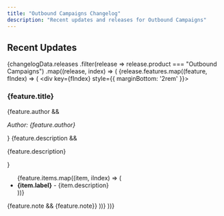 ```yaml
---
title: "Outbound Campaigns Changelog"
description: "Recent updates and releases for Outbound Campaigns"
---
```



## Recent Updates

{changelogData.releases
  .filter(release => release.product === "Outbound Campaigns")
  .map((release, index) => (
    <Update key={index} label={release.date}>
      {release.features.map((feature, fIndex) => (
        <div key={fIndex} style={{ marginBottom: '2rem' }}>
          <h3>{feature.title}</h3>
          {feature.author && <p><em>Author: {feature.author}</em></p>}
          {feature.description && <p>{feature.description}</p>}
          <ul>
            {feature.items.map((item, iIndex) => (
              <li key={iIndex}>
                <strong>{item.label}</strong> - {item.description}
              </li>
            ))}
          </ul>
          {feature.note && <Note>{feature.note}</Note>}
        </div>
      ))}
    </Update>
  ))}